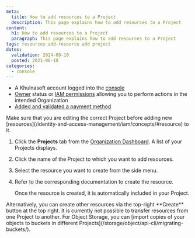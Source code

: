 ```yaml
---
meta:
  title: How to add resources to a Project
  description: This page explains how to add resources to a Project
content:
  h1: How to add resources to a Project
  paragraph: This page explains how to add resources to a Project
tags: resources add-resource add project
dates:
  validation: 2024-09-10
  posted: 2021-06-10
categories:
  - console
---
```


<Macro id="requirements" />

- A Khulnasoft account logged into the [console](https://console.khulnasoft.com)
- [Owner](/identity-and-access-management/iam/concepts/#owner) status or [IAM permissions](/identity-and-access-management/iam/concepts/#permission) allowing you to perform actions in the intended Organization
- [Added and validated a payment method](/console/billing/how-to/add-payment-method/)

<Message type="important">
        Make sure that you are editing the correct Project before adding new [resources](/identity-and-access-management/iam/concepts/#resource) to it.
</Message>

1. Click the **Projects** tab from the [Organization Dashboard](https://console.khulnasoft.com/organization). A list of your Projects displays.
2. Click the name of the Project to which you want to add resources.
3. Select the resource you want to create from the side menu.
4. Refer to the corresponding documentation to create the resource.

    Once the resource is created, it is automatically included in your Project.

<Message type="tip">
  Alternatively, you can create other resources via the top-right **Create** button at the top right.
</Message>

<Message type="note">
  It is currently not possible to transfer resources from one Project to another. For Object Storage, you can [import copies of your objects to buckets in different Projects](/storage/object/api-cli/migrating-buckets/).
</Message>



